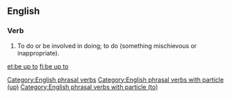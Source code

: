 ==English==

===Verb===
{{head|en|verb}}

# To do or be involved in doing; to do (something mischievous or inappropriate).

[[Category:English phrasal verbs]]
[[Category:English phrasal verbs with particle (up)]]
[[Category:English phrasal verbs with particle (to)]]

[[et:be up to]]
[[fi:be up to]]